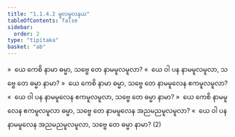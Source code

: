 ```yaml
---
title: "1.1.4.2 မူလမူလနယ"
tableOfContents: false
sidebar:
  order: 2
type: "tipitaka"
basket: "ab"
---
```



<DynamicBreadcrumb />

<Division number="40">

<Paragraph number="80">
»  ယေ ကေစိ နာမာ ဓမ္မာ, သဗ္ဗေ တေ နာမမူလမူလာ?
</Paragraph>

<Paragraph number="81">
«  ယေ ဝါ ပန နာမမူလမူလာ, သဗ္ဗေ တေ ဓမ္မာ နာမာ?
</Paragraph>

</Division>
<Division number="41">

<Paragraph number="82">
»  ယေ ကေစိ နာမာ ဓမ္မာ, သဗ္ဗေ တေ နာမမူလေန ဧကမူလမူလာ?
</Paragraph>

<Paragraph number="83">
«  ယေ ဝါ ပန နာမမူလေန ဧကမူလမူလာ, သဗ္ဗေ တေ ဓမ္မာ နာမာ?
</Paragraph>

</Division>
<Division number="42">

<Paragraph number="84">
»  ယေ ကေစိ နာမမူလေန ဧကမူလမူလာ ဓမ္မာ, သဗ္ဗေ တေ နာမမူလေန အညမညမူလမူလာ?
</Paragraph>

<Paragraph number="85">
«  ယေ ဝါ ပန နာမမူလေန အညမညမူလမူလာ, သဗ္ဗေ တေ ဓမ္မာ နာမာ? (2)
</Paragraph>
</Division>